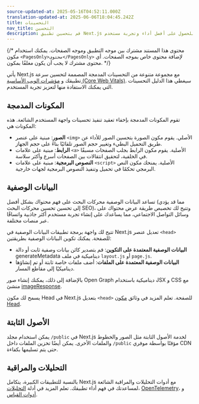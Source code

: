 ```yaml
---
source-updated-at: 2025-05-16T04:52:11.000Z
translation-updated-at: 2025-06-06T18:04:45.242Z
title: التحسينات
nav_title: التحسين
description: قم بتحسين تطبيق Next.js الخاص بك للحصول على أفضل أداء وتجربة مستخدم.
---
```


{/* محتوى هذا المستند مشترك بين موجه التطبيق وموجه الصفحات. يمكنك استخدام مكون `<PagesOnly>محتوى</PagesOnly>` لإضافة محتوى خاص بموجه الصفحات. أي محتوى مشترك لا يجب أن يكون مغلفًا بمكون. */}

يأتي Next.js مع مجموعة متنوعة من التحسينات المدمجة المصممة لتحسين سرعة تطبيقك و [مؤشرات الويب الأساسية (Core Web Vitals)](https://web.dev/vitals/). سيغطي هذا الدليل التحسينات التي يمكنك الاستفادة منها لتعزيز تجربة المستخدم.

## المكونات المدمجة

تقوم المكونات المدمجة بإخفاء تعقيد تنفيذ تحسينات واجهة المستخدم الشائعة. هذه المكونات هي:

- **الصور**: مبنية على عنصر `<img>` الأصلي. يقوم مكون الصورة بتحسين الصور للأداء عن طريق التحميل البطيء وتغيير حجم الصور تلقائيًا بناءً على حجم الجهاز.
- **الرابط**: مبنية على علامات `<a>` الأصلية. يقوم مكون الرابط بجلب الصفحات مسبقًا في الخلفية، لتحقيق انتقالات بين الصفحات أسرع وأكثر سلاسة.
- **النصوص البرمجية**: مبنية على علامات `<script>` الأصلية. يمنحك مكون النص البرمجي تحكمًا في تحميل وتنفيذ النصوص البرمجية لجهات خارجية.

## البيانات الوصفية

تساعد البيانات الوصفية محركات البحث على فهم محتواك بشكل أفضل (مما قد يؤدي إلى تحسين تحسين محركات البحث SEO)، وتتيح لك تخصيص طريقة عرض محتواك على وسائل التواصل الاجتماعي، مما يساعدك على إنشاء تجربة مستخدم أكثر جاذبية واتساقًا عبر منصات مختلفة.

<AppOnly>

تتيح لك واجهة برمجة تطبيقات البيانات الوصفية في Next.js تعديل عنصر `<head>` للصفحة. يمكنك تكوين البيانات الوصفية بطريقتين:

- **البيانات الوصفية المعتمدة على التكوين**: قم بتصدير كائن بيانات وصفية ثابت أو دالة generateMetadata ديناميكية في ملف `layout.js` أو `page.js`.
- **البيانات الوصفية المعتمدة على الملفات**: أضف ملفات خاصة ثابتة أو تم إنشاؤها ديناميكيًا إلى مقاطع المسار.

بالإضافة إلى ذلك، يمكنك إنشاء صور Open Graph ديناميكية باستخدام JSX و CSS مع منشئ [imageResponse](/docs/app/api-reference/functions/image-response).

</AppOnly>

<PagesOnly>

يسمح لك مكون Head في Next.js بتعديل `<head>` للصفحة. تعلم المزيد في وثائق [مكون Head](/docs/pages/api-reference/components/head).

</PagesOnly>

## الأصول الثابتة

يمكن استخدام مجلد `/public` في Next.js لخدمة الأصول الثابتة مثل الصور والخطوط والملفات الأخرى. يمكن أيضًا تخزين الملفات داخل `/public` مؤقتًا بواسطة موفري CDN حتى يتم تسليمها بكفاءة.

## التحليلات والمراقبة

بالنسبة للتطبيقات الكبيرة، يتكامل Next.js مع أدوات التحليلات والمراقبة الشائعة لمساعدتك في فهم أداء تطبيقك. تعلم المزيد في أدلة <PagesOnly>[التحليلات](/docs/app/building-your-application/optimizing/analytics)، </PagesOnly> [OpenTelemetry](/docs/pages/building-your-application/optimizing/open-telemetry)<PagesOnly>،</PagesOnly> و [أدوات القياس](/docs/pages/building-your-application/optimizing/instrumentation).